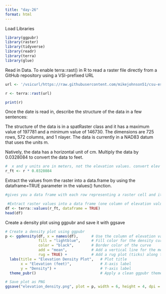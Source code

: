 ```yaml
---
title: "day-26"
format: html
---
```



Load Libraries
```r
library(ggpubr)
library(raster)
library(tidyverse)
library(readr)
library(terra)
library(glue)
```


Read in Data. To enable terra::rast() in R to read a raster file directly from a GitHub repository using a VSI-prefixed URL
```r
url <- '/vsicurl/https://raw.githubusercontent.com/mikejohnson51/csu-ess-330/main/resources/foco-elev-cm.tif'

r <- terra::rast(url)

print(r)
```

Once the date is read in, describe the structure of the data in a few sentences:

The structure of the data is in a spatRaster class and it has a maximum value of 197781 and a minimum value of 146730. The dimensions are 725 rows, 572 columns, and 1 nlayer. The data is currently in a NAD83 datum that uses the units m. 


Natively, the data has a horizontal unit of cm. Multiply the data by 0.0328084 to convert the data to feet.
```r
#  x and y units are in meters, not the elevation values. convert elev from cm-->ft
r_ft <- r * 0.0328084
```


Extract the values from the raster into a data.frame by using the dataframe=TRUE parameter in the values() function.
```r
#gives you a data frame with each row representing a raster cell and its corresponding elevation in feet.

 #Extract raster values into a data frame (one column of elevation values)
df <- terra::values(r_ft, dataframe = TRUE)
head(df)
```

Create a density plot using ggpubr and save it with ggsave
```r
# Create a density plot using ggpubr
p <- ggdensity(df, x = names(df),      # Use the column of elevation values
               fill = "lightblue",     # Fill color for the density curve
               color = "black",        # Border color of the curve
               add = "mean",           # Add a vertical line for the mean
               rug = TRUE) +           # Add a rug plot (ticks) along the x-axis
  labs(title = "Elevation Density Plot",   # Plot title
       x = "Elevation (feet)",             # X-axis label
       y = "Density") +                    # Y-axis label
  theme_pubr()                             # Apply a clean ggpubr theme

# Save plot as PNG
ggsave("elevation_density.png", plot = p, width = 6, height = 4, dpi = 300)
```

